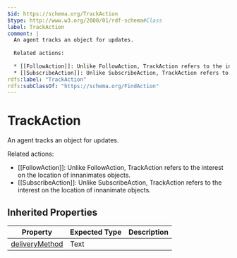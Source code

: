 ```yaml
---
$id: https://schema.org/TrackAction
$type: http://www.w3.org/2000/01/rdf-schema#Class
label: TrackAction
comment: |
  An agent tracks an object for updates.
  
  Related actions:
  
  * [[FollowAction]]: Unlike FollowAction, TrackAction refers to the interest on the location of innanimates objects.
  * [[SubscribeAction]]: Unlike SubscribeAction, TrackAction refers to  the interest on the location of innanimate objects.
rdfs:label: "TrackAction"
rdfs:subClassOf: "https://schema.org/FindAction"
---
```


# TrackAction

An agent tracks an object for updates.

Related actions:

* [[FollowAction]]: Unlike FollowAction, TrackAction refers to the interest on the location of innanimates objects.
* [[SubscribeAction]]: Unlike SubscribeAction, TrackAction refers to  the interest on the location of innanimate objects.

## Inherited Properties

| Property | Expected Type | Description |
| --- | --- | --- |
| [deliveryMethod](https://schema.org/deliveryMethod) | Text |  |
